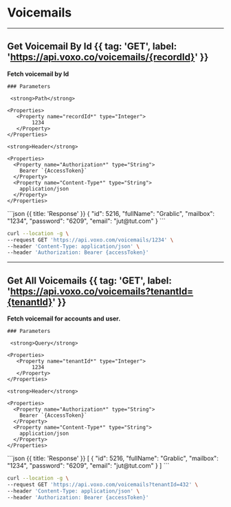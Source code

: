 
# Voicemails

---

## Get Voicemail By Id {{ tag: 'GET', label: 'https://api.voxo.co/voicemails/{recordId}' }}

<Row>
  <Col>
    <strong>Fetch voicemail by Id</strong>

    ### Parameters

     <strong>Path</strong>

    <Properties>
       <Property name="recordId*" type="Integer">
            1234
       </Property>
    </Properties>

    <strong>Header</strong>

    <Properties>
      <Property name="Authorization*" type="String">
        Bearer `{AccessToken}`
      </Property>
      <Property name="Content-Type*" type="String">
        application/json
      </Property>
    </Properties>

  </Col>
  <Col sticky>
    ```json {{ title: 'Response' }}
    {
        "id": 5216,
        "fullName": "Grablic",
        "mailbox": "1234",
        "password": "6209",
        "email": "jut@tut.com"
    }
    ```
  </Col>
</Row>


```bash {{ title: 'cURL' }}
curl --location -g \
--request GET 'https://api.voxo.com/voicemails/1234' \
--header 'Content-Type: application/json' \
--header 'Authorization: Bearer {accessToken}'
```

---

## Get All Voicemails {{ tag: 'GET', label: 'https://api.voxo.co/voicemails?tenantId={tenantId}' }}

<Row>
  <Col>
    <strong>Fetch voicemail for accounts and user.</strong>

    ### Parameters

     <strong>Query</strong>

    <Properties>
       <Property name="tenantId*" type="Integer">
            1234
       </Property>
    </Properties>

    <strong>Header</strong>

    <Properties>
      <Property name="Authorization*" type="String">
        Bearer `{AccessToken}`
      </Property>
      <Property name="Content-Type*" type="String">
        application/json
      </Property>
    </Properties>

  </Col>
  <Col sticky>
    ```json {{ title: 'Response' }}
    [
        {
            "id": 5216,
            "fullName": "Grablic",
            "mailbox": "1234",
            "password": "6209",
            "email": "jut@tut.com"
        }
    ]
    ```
  </Col>
</Row>


```bash {{ title: 'cURL' }}
curl --location -g \
--request GET 'https://api.voxo.com/voicemails?tenantId=432' \
--header 'Content-Type: application/json' \
--header 'Authorization: Bearer {accessToken}'
```

